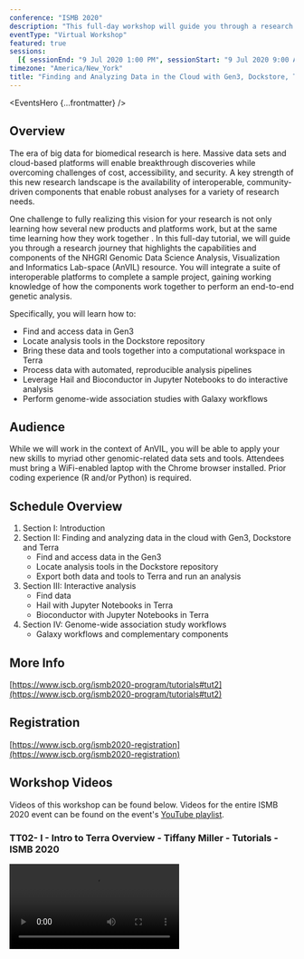 ```yaml
---
conference: "ISMB 2020"
description: "This full-day workshop will guide you through a research journey that highlights the capabilities and components of the NHGRI Genomic Data Science Analysis, Visualization and Informatics Lab-space (AnVIL) resource."
eventType: "Virtual Workshop"
featured: true
sessions:
  [{ sessionEnd: "9 Jul 2020 1:00 PM", sessionStart: "9 Jul 2020 9:00 AM" }]
timezone: "America/New_York"
title: "Finding and Analyzing Data in the Cloud with Gen3, Dockstore, Terra, and Galaxy"
---
```


<EventsHero {...frontmatter} />

## Overview

The era of big data for biomedical research is here. Massive data sets and cloud-based platforms will enable breakthrough discoveries while overcoming challenges of cost, accessibility, and security. A key strength of this new research landscape is the availability of interoperable, community-driven components that enable robust analyses for a variety of research needs.

One challenge to fully realizing this vision for your research is not only learning how several new products and platforms work, but at the same time learning how they work together . In this full-day tutorial, we will guide you through a research journey that highlights the capabilities and components of the NHGRI Genomic Data Science Analysis, Visualization and Informatics Lab-space (AnVIL) resource. You will integrate a suite of interoperable platforms to complete a sample project, gaining working knowledge of how the components work together to perform an end-to-end genetic analysis.

Specifically, you will learn how to:

- Find and access data in Gen3
- Locate analysis tools in the Dockstore repository
- Bring these data and tools together into a computational workspace in Terra
- Process data with automated, reproducible analysis pipelines
- Leverage Hail and Bioconductor in Jupyter Notebooks to do interactive analysis
- Perform genome-wide association studies with Galaxy workflows

## Audience

While we will work in the context of AnVIL, you will be able to apply your new skills to myriad other genomic-related data sets and tools. Attendees must bring a WiFi-enabled laptop with the Chrome browser installed. Prior coding experience (R and/or Python) is required.

## Schedule Overview

1. Section I: Introduction
1. Section II: Finding and analyzing data in the cloud with Gen3, Dockstore and Terra
   - Find and access data in the Gen3
   - Locate analysis tools in the Dockstore repository
   - Export both data and tools to Terra and run an analysis
1. Section III: Interactive analysis
   - Find data
   - Hail with Jupyter Notebooks in Terra
   - Bioconductor with Jupyter Notebooks in Terra
1. Section IV: Genome-wide association study workflows
   - Galaxy workflows and complementary components

## More Info

[https://www.iscb.org/ismb2020-program/tutorials#tut2](https://www.iscb.org/ismb2020-program/tutorials#tut2)

## Registration

[https://www.iscb.org/ismb2020-registration](https://www.iscb.org/ismb2020-registration)

## Workshop Videos

Videos of this workshop can be found below. Videos for the entire ISMB 2020 event can be found on the event's [YouTube playlist](https://www.youtube.com/playlist?list=PLmX8XnLr6zeHDOOwyoxrI-mMRTVnj3Btu).

### TT02- I - Intro to Terra Overview - Tiffany Miller - Tutorials - ISMB 2020

<Video src="https://www.youtube.com/embed/pDXU0E5peY0" />

### TT02-II - Get set up in Terra - Allie Hajian - Tutorials - ISMB 2020

<Video src="https://www.youtube.com/embed/l7iN_kx7O_Q" />

### TT02-III - Data and documentation in a Workspace - Tiffany Miller - Tutorials - ISMB 2

<Video src="https://www.youtube.com/embed/ICMoaHGG0Xk" />

### TT02-IV - Find and import workflows in Dockstore - Tiffany Miller - Tutorials - ISMB 2020

<Video src="https://www.youtube.com/embed/1K5TYtYR-9s" />

### TT02-V - Set up and run your workflow - Tiffany Miller - Tutorials - ISMB 2020

<Video src="https://www.youtube.com/embed/dsjWZGYfCp8" />

### TT02-VI - Workflows outputs and troubleshooting - Jason Cerrato - Tutorials - ISMB 2020

<Video src="https://www.youtube.com/embed/GjNK_9bQVYQ" />

### TT02-VII - Interactive analysis plus Hail intro - Allie Hajian - Tutorials - ISMB 2020

<Video src="https://www.youtube.com/embed/uCiffYZMQJg" />

### TT02-VIII - Bioconductor for RNA seq analysis - Liz Kiernan - Tutorials - ISMB 2020

<Video src="https://www.youtube.com/embed/uu89DvjKJ8o" />
